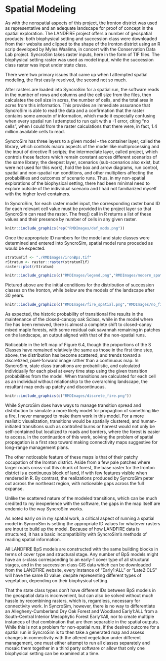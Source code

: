 # Spatial Modeling {#spatial}

As with the nonspatial aspects of this project, the Ironton district was used as representative and an adequate landscape for proof of concept in the spatial exploration. The LANDFIRE project offers a number of geospatial products: both biophysical setting and succession class were downloaded from their website and clipped to the shape of the Ironton district using an R scrip developed by Myles Waalima, in concert with the Conservation Data Lab project. SyncroSim takes raster inputs, here in the form of TIF files. The biophysical setting raster was used as model input, while the succession class raster was input under state class.

There were two primary issues that came up when I attempted spatial modeling, the first easily resolved, the second not so much.

After rasters are loaded into SyncroSim for a spatial run, the software reads in the number of rows and columns and the cell size from the files, then calculates the cell size in acres, the number of cells, and the total area in acres from this information. This provides an immediate assurance that SyncroSim is able to read the data and a confirmation that the raster contains some amoutn of information, which made it especially confusing when every spatial run I attempted to run quit with a -1 error, citing "no cells", when I could from the raster calculations that there were, in fact, 1.4 million available cells to read.

SyncroSim has three layers to a given model - the container layer, called the library, which controls macro aspects of the model like multiprocessing and the input of directive R scripts; the intermediate layer, called project, which controls those factors which remain constant across different scenarios of the same library; the deepest layer, scenarios (sub-scenarios also exist, but were not used for this work), hold the box and arrow diagrams, run control, spatial and non-spatial run conditions, and other multipliers affecting the probabilities and outcomes of scenario runs. Thus, in my non-spatial explorations of the biophysical setting, there had been minimal need to explore outside of the individual scenario and I had not familiarized myself with the higher level containers.

In SyncroSim, for each raster model input, the corresponding raster band ID for each relevant cell value must be provided in the project layer so that SyncroSim can read the raster. The freq(<raster>) call in R returns a list of these values and their presence by number of cells in any given raster.

```r
knitr::include_graphics(rep("RMDImages/def_mods.png"))
```

Once the appropriate ID numbers for the model and state classes were determined and entered into SyncroSim, spatial model runs proceded as would be expected. 

```r
stratumTif <- "./RMDImages/ironBps.tif"
rStratum <- raster::raster(stratumTif)
raster::plot(rStratum)
```

```r
knitr::include_graphics(c("RMDImages/legend.png","RMDImages/modern_spatial.png"))
```

Pictured above are the initial conditions for the distribution of succession classes on the Ironton, while below are the models of the landscape after 30 years.

```r
knitr::include_graphics(c("RMDImages/fire_spatial.png","RMDImages/no_fire_spatial.png"))
```

As expected, the historic probability of transitional fire results in the maintenance of the closed-canopy oak Sclass, while in the model where fire has been removed, there is almost a complete shift to closed-canpy mixed maple forests, with some residual oak savannah remaining in patches on the landscape, an output aligned with that of the non-spatial runs. 

Noticeable in the left map of Figure 6.4, though the proportions of the S Classes have remained relatively the same as those in the first time step, above, the distribution has become scattered, and trends toward a discretized, pixel-forward image rather than a continuous map. In SyncroSim, state class transitions are probabilistic, and calculated individually for each pixel at every time step using the given transition probabilities from the model. When transitions are calculated for each cell as an individual without relationship to the overarching landscape, the resultant map ends up patchy and discontinuous.

```r
knitr::include_graphics(c("RMDImages/discrete_fire.png"))
```

While SyncroSim does have ways to manage transition spread and distribution to simulate a more likely model for propagtion of something like a fire, I never managed to make them work in this model. For a more realistic visualization, transitions would be spatially clustered, and human-initiated transitions such as controlled burns or harvest would not only be self-contained but localized to roads and borders, where the forest is easier to access. In the continuation of this work, solving the problem of spatial propagation is a first step toward making connectivity maps suggestive for long-range management plans.

The other noticeable feature of these maps is that of their patchy occupation of the Ironton district. Aside from a few pale patches where larger roads cross-cut this chunk of forest, the base raster for the Ironton district is a continuous block of land, if with few features visible when rendered in R. By contrast, the realizations produced by SyncroSim peter out across the northeast region, with noticeable gaps across the full expanse.

Unlike the scattered nature of the modeled transitions, which can be much credited to my inexperience with the software, the gaps in the map itself are endemic to the way SyncroSim works. 

As noted early on in my spatial work, a critical aspect of running a spatial model in SyncroSim is setting the appropriate ID values for whatever rasters are input to build up the model. Because of how LANDFIRE data is structured, it has a basic incompatibility with SyncroSim's methods of reading spatial information.

All LANDFIRE BpS models are constructed with the same building blocks in terms of cover type and structural stage. Any number of BpS models might have an s-class corresponding to an early-1 cover type of all structural stages, and in the succession class GIS data which can be downloaded from the LANDFIRE website, every instance of "Early1:ALL" or "Late2:CLS" will have the same ID value, despite representing different types of vegetation, depending on their biophysical setting. 

That the state class types don't have different IDs between BpS models in the geospatial data is inconvenient, but can also be solved without much hassle by recombining rasters, which is, regardless, necessary for connectivity work. In SyncroSim, however, there is no way to differentiate an Allegheny-Cumberland Dry Oak Forest and Woodland Early1:ALL from a South-Central Interior Mesophytic Forest Early1:All, nor to create multiple instances of that combination that are then separable in the spatial outputs. While this is not a problem for non-spatial runs, if the desired outcome for a spatial run in SyncroSim is to then take a generated map and assess changes in connectivity with the altered vegetation under different management, one must either attempt to run all classes separately and mosaic them together in a third party software or allow that only one biophysical setting can be examined at a time.